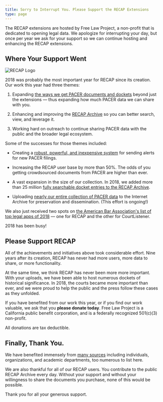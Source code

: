 ```yaml
---
title: Sorry to Interrupt You. Please Support the RECAP Extensions
type: page
---
```




<p className="lead">The RECAP extensions are hosted by Free Law Project, a non-profit that is dedicated to opening legal data. We apologize for interrupting your day, but once per year we ask for your support so we can continue hosting and enhancing the RECAP extensions.</p>


## Where Your Support Went

<div className="right-image">
    <img src="/images/recap_r-150x150.png"
         alt="RECAP Logo"
          className="img-responsive"/>
</div>

2018 was probably the most important year for RECAP since its creation. Our work this year had three themes:

1. Expanding [the ways we get PACER documents and dockets][coverage] beyond just the extensions — thus expanding how much PACER data we can share with you.
 
1. Enhancing and improving the [RECAP Archive][ra] so you can better search, view, and leverage it.

1. Working hard on outreach to continue sharing PACER data with the public and the broader legal ecosystem.

Some of the successes for those themes included:

 - Creating a [robust, powerful, and inexpensive system][alerts] for sending alerts for new PACER filings.
 
 - Increasing the RECAP user base by more than 50%. The odds of you getting crowdsourced documents from PACER are higher than ever.
 
 - A vast expansion in the size of our collection. In 2018, we added more than 25 million [fully searchable docket entries to the RECAP Archive][ra].
 
 - Uploading [nearly our entire collection of PACER data][ia] to the Internet Archive for preservation and dissemination. (This effort is ongoing!)
 
We also just received two spots on [the American Bar Association's list of top legal apps of 2018][aba] — one for RECAP and the other for CourtListener. 

2018 has been busy!

[aba]: http://www.abajournal.com/magazine/article/best_legal_apps_2018/
[coverage]: https://www.courtlistener.com/coverage/
[alerts]: https://www.courtlistener.com/help/alerts/
[ia]: http://free.law/2018/09/11/uploading-pacer-dockets-and-oral-argument-recordings-to-the-internet-archive/
[ra]: https://www.courtlistener.com/recap/


## Please Support RECAP

All of the achievements and initiatives above took considerable effort. Nine years after its creation, RECAP has never had more users, more data to share, or more functionality.

At the same time, we think RECAP has never been more more important. With your uploads, we have been able to host numerous dockets of historical significance. In 2018, the courts became more important than ever, and we were proud to help the public and the press follow these cases as they unfolded. 

If you have benefited from our work this year, or if you find our work valuable, we ask that you **please donate today**. Free Law Project is a California public benefit corporation, and is a federally recognized 501(c)(3) non-profit. 

All donations are tax deductible. 



## Finally, Thank You.

We have benefited immensely from [many sources][thanks] including individuals, organizations, and academic departments, too numerous to list here. 

We are also thankful for all of our RECAP users. You contribute to the public RECAP Archive every day. Without your support and without your willingness to share the documents you purchase, none of this would be possible.

Thank you for all your generous support.

[thanks]: /thanks/
